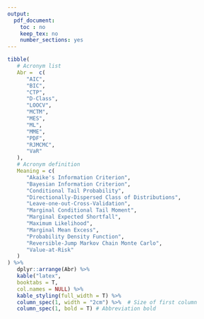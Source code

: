 ```yaml
---
output:
  pdf_document:
    toc : no
    keep_tex: no
    number_sections: yes
---
```


<!-- Note this section is Optional -->

<!-- This is the actual Glossary table. Fill in the lines here  -->

```r

tibble(
   # Acronym list
   Abr =  c(
      "AIC",
      "BIC",
      "CTP",
      "D-Class",
      "LOOCV",
      "MCTM",
      "MES",
      "ML",
      "MME",
      "PDF",
      "RJMCMC",
      "VaR"
   ),
   # Acronym definition
   Meaning = c(
      "Akaike's Information Criterion",
      "Bayesian Information Criterion",
      "Conditional Tail Probability",
      "Directionally-Dispersed Class of Distributions",
      "Leave-one-out-Cross-Validation",
      "Marginal Conditional Tail Moment",
      "Marginal Expected Shortfall",
      "Maximum Likelihood",
      "Marginal Mean Excess",
      "Probability Density Function",
      "Reversible-Jump Markov Chain Monte Carlo",
      "Value-at-Risk"
   )
) %>% 
   dplyr::arrange(Abr) %>%
   kable("latex",
   booktabs = T,
   col.names = NULL) %>%
   kable_styling(full_width = T) %>%
   column_spec(1, width = "2cm") %>%  # Size of first column
   column_spec(1, bold = T) # Abbreviation bold

```